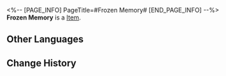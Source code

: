 <%-- [PAGE_INFO]
PageTitle=#Frozen Memory#
[END_PAGE_INFO] --%>
{{Item Infobox
|title       = Frozen Memory
|id          = 223355
|image       = Dreamscape Pass Sticker Frozen Memory.png
|type        = 
|invCategory = 
|rarity      = 4
|effect      = Digital stickers that can be used to decorate the pages of the Dreamtour Handbook. They come in many different styles.
|description = 
|source1     = Unlocked by Default
}}
{{Description|1=Even if you step on it, your shoes won't get wet.}}
'''Frozen Memory''' is a [[Item]].

==Other Languages==
{{Other Languages
|en   = Frozen Memory
|zhs  = 凝固的记忆
|zht  = 凝固的記憶
|ja   = 凝固した記憶
|ko   = 응결된 기억
|es   = Recuerdo congelado
|fr   = Mémoire gelée
|ru   = Замёрзшее воспоминание
|th   = ความทรงจำที่แข็งตัว
|vi   = Ký Ức Đóng Băng
|de   = Gefrorene Erinnerung
|id   = Ingatan yang Membeku
|pt   = Memória Congelada
}}

==Change History==
{{Change History|2.0}}